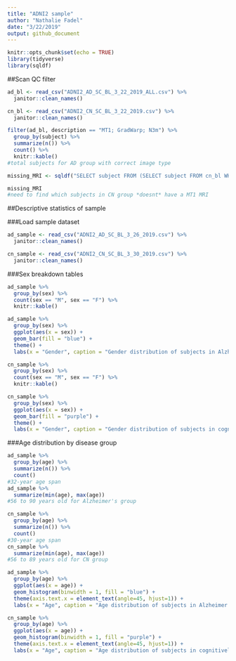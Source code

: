 ```yaml
---
title: "ADNI2 sample"
author: "Nathalie Fadel"
date: "3/22/2019"
output: github_document
---
```


```r
knitr::opts_chunk$set(echo = TRUE)
library(tidyverse)
library(sqldf)
```

##Scan QC filter
```r
ad_bl <- read_csv("ADNI2_AD_SC_BL_3_22_2019_ALL.csv") %>%
  janitor::clean_names()

cn_bl <- read_csv("ADNI2_CN_SC_BL_3_22_2019.csv") %>%
  janitor::clean_names()
```

```r
filter(ad_bl, description == "MT1; GradWarp; N3m") %>%
  group_by(subject) %>%
  summarize(n()) %>%
  count() %>%
  knitr::kable()
#total subjects for AD group with correct image type

missing_MRI <- sqldf("SELECT subject FROM (SELECT subject FROM cn_bl WHERE modality = 'PET') WHERE subject NOT IN (SELECT subject FROM cn_bl WHERE modality = 'MRI')")

missing_MRI
#need to find which subjects in CN group *doesnt* have a MT1 MRI

```

##Descriptive statistics of sample

###Load sample dataset
```r
ad_sample <- read_csv("ADNI2_AD_SC_BL_3_26_2019.csv") %>%
  janitor::clean_names()

cn_sample <- read_csv("ADNI2_CN_SC_BL_3_30_2019.csv") %>%
  janitor::clean_names()
```

###Sex breakdown tables
```r
ad_sample %>%
  group_by(sex) %>%
  count(sex == "M", sex == "F") %>%
  knitr::kable()

ad_sample %>%
  group_by(sex) %>%
  ggplot(aes(x = sex)) +
  geom_bar(fill = "blue") +
  theme() +
  labs(x = "Gender", caption = "Gender distribution of subjects in Alzheimer's group")

cn_sample %>%
  group_by(sex) %>%
  count(sex == "M", sex == "F") %>%
  knitr::kable()

cn_sample %>%
  group_by(sex) %>%
  ggplot(aes(x = sex)) +
  geom_bar(fill = "purple") +
  theme() +
  labs(x = "Gender", caption = "Gender distribution of subjects in cognitively normal group")

```

###Age distribution by disease group
```r
ad_sample %>%
  group_by(age) %>%
  summarize(n()) %>%
  count()
#32-year age span
ad_sample %>%
  summarize(min(age), max(age))
#56 to 90 years old for Alzheimer's group

cn_sample %>%
  group_by(age) %>%
  summarize(n()) %>%
  count()
#30-year age span
cn_sample %>%
  summarize(min(age), max(age))
#56 to 89 years old for CN group

ad_sample %>%
  group_by(age) %>%
  ggplot(aes(x = age)) +
  geom_histogram(binwidth = 1, fill = "blue") +
  theme(axis.text.x = element_text(angle=45, hjust=1)) +
  labs(x = "Age", caption = "Age distribution of subjects in Alzheimer's group")

cn_sample %>%
  group_by(age) %>%
  ggplot(aes(x = age)) +
  geom_histogram(binwidth = 1, fill = "purple") +
  theme(axis.text.x = element_text(angle=45, hjust=1)) +
  labs(x = "Age", caption = "Age distribution of subjects in cognitively normal group")

```